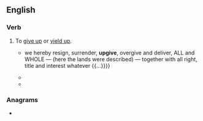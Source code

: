 ==English==

===Verb===
{{en-verb|upgives|upgiving|upgave|upgiven}}

# {{lb|en|transitive|obsolete|poetic|Scottish law}} To [[give up]] or [[yield up]].
#* {{quote-book|year=1811|author=Robert Bell|title=A System of the Forms of Deeds Used in Scotland|url=http://books.google.com/books?id=KrA2AAAAIAAJ|page=116
|passage={{...}} we hereby resign, surrender, '''upgive''', overgive and deliver, ALL and WHOLE — (here the lands were described) — together with all right, title and interest whatever {{...}}}}
#* {{quote-book|year=1849|author=[[w:Robert Wharton Landis|Robert Wharton Landis]]|title=Liberty's Triumph: A Poem|url=http://books.google.com/books?id=ai81AAAAMAAJ|page=255
|passage=Then, too, are Jersey's sons all resolute, / Repairing to the camp in numbers great, / Their sufferings to avenge upon the foe, / Which all must cease should Jersey be '''upgiven'''.}}
#* {{quote-book|year=1906|author=[[w:Charles Montagu Doughty|Charles Montagu Doughty]]|title=The Dawn in Britain|url=http://books.google.com/books?id=RPPoer0jfqwC|page=4
|passage=There fell a sudden rain then, from the gods: / Which glisters, in the sun, like golden hairs; / And earth '''upgave''' sweet savour of her sod, / Mingled with iron stink of sweat and blood.}}

===Anagrams===
* {{l|en|give up}}